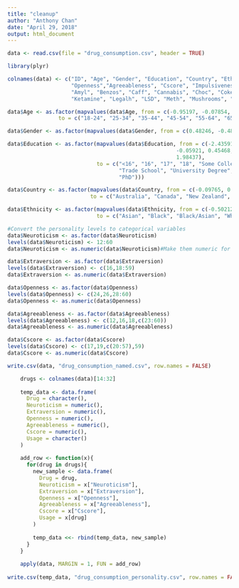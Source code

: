 ```yaml
---
title: "cleanup"
author: "Anthony Chan"
date: "April 29, 2018"
output: html_document
---
```

```r
data <- read.csv(file = "drug_consumption.csv", header = TRUE)
```

```r
library(plyr)

colnames(data) <- c("ID", "Age", "Gender", "Education", "Country", "Ethnicity", "Neuroticism", "Extraversion",
                    "Openness","Agreeableness", "Cscore", "Impulsiveness", "Sensation Seeing", "Alcohol", "Amphet",
                    "Amyl", "Benzos", "Caff", "Cannabis", "Choc", "Coke", "Crack", "Ecstasy","Heroin",
                    "Ketamine", "Legalh", "LSD", "Meth", "Mushrooms", "Nicotine", "Semer", "VSA")
```

```r
data$Age <- as.factor(mapvalues(data$Age, from = c(-0.95197, -0.07854, 0.49788, 1.09449, 1.82213, 2.59171), 
                to = c("18-24", "25-34", "35-44", "45-54", "55-64", "65+")))

data$Gender <- as.factor(mapvalues(data$Gender, from = c(0.48246, -0.48246), to = c("Female", "Male")))

data$Education <- as.factor(mapvalues(data$Education, from = c(-2.43591, -1.73790, -1.43719, -1.22751, -0.61113,
                                                     -0.05921, 0.45468, 1.16365,
                                                     1.98437),
                            to = c("<16", "16", "17", "18", "Some College",
                                   "Trade School", "University Degree", "Masters",
                                   "PhD")))

data$Country <- as.factor(mapvalues(data$Country, from = c(-0.09765, 0.24923, -0.46841, -0.28519, 0.21128, 0.96082, -0.57009),
                          to = c("Australia", "Canada", "New Zealand", "Other", "Ireland", "UK", "USA")))

data$Ethnicity <- as.factor(mapvalues(data$Ethnicity, from = c(-0.50212, -1.10702, 1.90725, 0.12600, -0.22166, 0.11440, -0.31685),
                            to = c("Asian", "Black", "Black/Asian", "White/Asian", "White/Black", "Other", "White")))
```

```r
#Convert the personality levels to categorical variables
data$Neuroticism <- as.factor(data$Neuroticism)
levels(data$Neuroticism) <- 12:60
data$Neuroticism <- as.numeric(data$Neuroticism)#Make them numeric for regression

data$Extraversion <- as.factor(data$Extraversion)
levels(data$Extraversion) <- c(16,18:59)
data$Extraversion <- as.numeric(data$Extraversion)

data$Openness <- as.factor(data$Openness)
levels(data$Openness) <- c(24,26,28:60)
data$Openness <- as.numeric(data$Openness)

data$Agreeableness <- as.factor(data$Agreeableness)
levels(data$Agreeableness) <- c(12,16,18,c(23:60))
data$Agreeableness <- as.numeric(data$Agreeableness)

data$Cscore <- as.factor(data$Cscore)
levels(data$Cscore) <- c(17,19,c(20:57),59)
data$Cscore <- as.numeric(data$Cscore)
```

```r
write.csv(data, "drug_consumption_named.csv", row.names = FALSE)
```

```r
    drugs <- colnames(data)[14:32]
    
    temp_data <- data.frame(
      Drug = character(),
      Neuroticism = numeric(),
      Extraversion = numeric(),
      Openness = numeric(),
      Agreeableness = numeric(),
      Cscore = numeric(),
      Usage = character()
    )
    
    add_row <- function(x){
      for(drug in drugs){
        new_sample <- data.frame(
          Drug = drug,
          Neuroticism = x["Neuroticism"],
          Extraversion = x["Extraversion"],
          Openness = x["Openness"],
          Agreeableness = x["Agreeableness"],
          Cscore = x["Cscore"],
          Usage = x[drug]
        )
        
        temp_data <<- rbind(temp_data, new_sample)
      }
    }
    
    apply(data, MARGIN = 1, FUN = add_row)
    
write.csv(temp_data, "drug_consumption_personality.csv", row.names = FALSE)
````